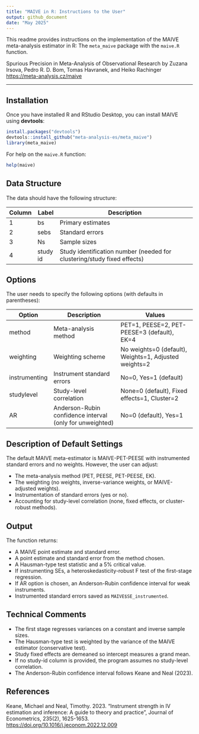 ```yaml
---
title: "MAIVE in R: Instructions to the User"
output: github_document
date: "May 2025"
---
```



This readme provides instructions on the implementation of the MAIVE meta-analysis estimator in R: The `meta_maive` package with the `maive.R` function.

Spurious Precision in Meta-Analysis of Observational Research by Zuzana Irsova, Pedro R. D. Bom, Tomas Havranek, and Heiko Rachinger  
[https://meta-analysis.cz/maive](https://meta-analysis.cz/maive)

---

## Installation

Once you have installed R and RStudio Desktop, you can install MAIVE using **devtools**:

```r
install.packages("devtools")
devtools::install_github("meta-analysis-es/meta_maive")
library(meta_maive)
```

For help on the `maive.R` function:

```r
help(maive)
```

## Data Structure

The data should have the following structure:

| Column | Label    | Description                                                    |
|--------|----------|----------------------------------------------------------------|
| 1      | bs       | Primary estimates                                              |
| 2      | sebs     | Standard errors                                               |
| 3      | Ns       | Sample sizes                                                  |
| 4      | study id | Study identification number (needed for clustering/study fixed effects) |

## Options

The user needs to specify the following options (with defaults in parentheses):

| Option       | Description                                  | Values                                              |
|--------------|----------------------------------------------|-----------------------------------------------------|
| method       | Meta-analysis method                         | PET=1, PEESE=2, PET-PEESE=3 (default), EK=4        |
| weighting    | Weighting scheme                            | No weights=0 (default), Weights=1, Adjusted weights=2 |
| instrumenting| Instrument standard errors                  | No=0, Yes=1 (default)                               |
| studylevel   | Study-level correlation                     | None=0 (default), Fixed effects=1, Cluster=2       |
| AR           | Anderson-Rubin confidence interval (only for unweighted) | No=0 (default), Yes=1                      |

## Description of Default Settings

The default MAIVE meta-estimator is MAIVE-PET-PEESE with instrumented standard errors and no weights. However, the user can adjust:

- The meta-analysis method (PET, PEESE, PET-PEESE, EK).
- The weighting (no weights, inverse-variance weights, or MAIVE-adjusted weights).
- Instrumentation of standard errors (yes or no).
- Accounting for study-level correlation (none, fixed effects, or cluster-robust methods).

## Output

The function returns:

- A MAIVE point estimate and standard error.
- A point estimate and standard error from the method chosen.
- A Hausman-type test statistic and a 5% critical value.
- If instrumenting SEs, a heteroskedasticity-robust F test of the first-stage regression.
- If AR option is chosen, an Anderson-Rubin confidence interval for weak instruments.
- Instrumented standard errors saved as `MAIVE$SE_instrumented`.

## Technical Comments

- The first stage regresses variances on a constant and inverse sample sizes.
- The Hausman-type test is weighted by the variance of the MAIVE estimator (conservative test).
- Study fixed effects are demeaned so intercept measures a grand mean.
- If no study-id column is provided, the program assumes no study-level correlation.
- The Anderson-Rubin confidence interval follows Keane and Neal (2023).

## References

Keane, Michael and Neal, Timothy. 2023. “Instrument strength in IV estimation and inference: A guide to theory and practice”, Journal of Econometrics, 235(2), 1625-1653.
<https://doi.org/10.1016/j.jeconom.2022.12.009>
